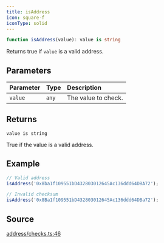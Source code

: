 ```yaml
---
title: isAddress
icon: square-f
iconType: solid
---
```


```ts
function isAddress(value): value is string
```

Returns true if `value` is a valid address.

## Parameters

| Parameter | Type | Description |
| :------ | :------ | :------ |
| `value` | `any` | The value to check. |

## Returns

`value is string`

True if the value is a valid address.

## Example

```js
// Valid address
isAddress('0x8ba1f109551bD432803012645Ac136ddd64DBA72');

// Invalid checksum
isAddress('0x8Ba1f109551bD432803012645Ac136ddd64DBa72');
```

## Source

[address/checks.ts:46](https://github.com/dominant-strategies/quais.js/blob/57e1e7d55fa82872759f1060be87264857259141/src/address/checks.ts#L46)
